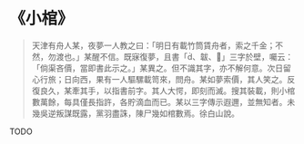 # 《小棺》

> 天津有舟人某，夜夢一人教之曰：「明日有載竹筒賃舟者，索之千金；不然，勿渡也。」某醒不信。既寐復夢，且書「、韍、」三字於壁，囑云：「倘渠吝價，當即書此示之。」某異之。但不識其字，亦不解何意。次日留心行旅；日向西，果有一人驅騾載笥來，問舟。某如夢索價，其人笑之。反復良久，某牽其手，以指書前字。其人大愕，即刻而滅。搜其裝載，則小棺數萬餘，每具僅長指許，各貯滴血而已。某以三字傳示遐邇，並無知者。未幾吳逆叛謀既露，黨羽盡誅，陳尸幾如棺數焉。徐白山說。

TODO
